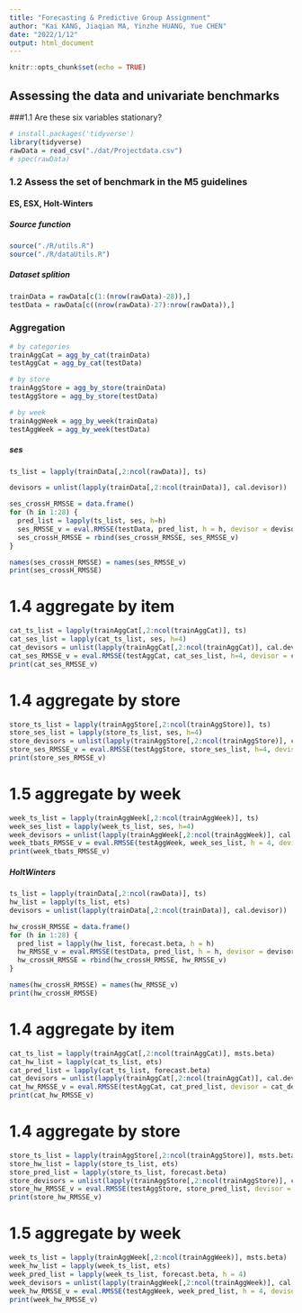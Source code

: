 ```yaml
---
title: "Forecasting & Predictive Group Assignment"
author: "Kai KANG, Jiaqian MA, Yinzhe HUANG, Yue CHEN"
date: "2022/1/12"
output: html_document
---
```


```r
knitr::opts_chunk$set(echo = TRUE)
```


## Assessing the data and univariate benchmarks

###1.1 Are these six variables stationary?

```r
# install.packages('tidyverse')
library(tidyverse)
rawData = read_csv("./dat/Projectdata.csv")
# spec(rawData)
```

### 1.2 Assess the set of benchmark in the M5 guidelines

#### ES, ESX, Holt-Winters

##### Source function
```r
source("./R/utils.R")
source("./R/dataUtils.R")
```

##### Dataset splition
```r
trainData = rawData[c(1:(nrow(rawData)-28)),]
testData = rawData[c((nrow(rawData)-27):nrow(rawData)),]
```

### Aggregation
```r
# by categories
trainAggCat = agg_by_cat(trainData)
testAggCat = agg_by_cat(testData)

# by store
trainAggStore = agg_by_store(trainData)
testAggStore = agg_by_store(testData)

# by week
trainAggWeek = agg_by_week(trainData)
testAggWeek = agg_by_week(testData)
```








##### ses
```r
ts_list = lapply(trainData[,2:ncol(rawData)], ts)

devisors = unlist(lapply(trainData[,2:ncol(trainData)], cal.devisor))

ses_crossH_RMSSE = data.frame()
for (h in 1:28) {
  pred_list = lapply(ts_list, ses, h=h)
  ses_RMSSE_v = eval.RMSSE(testData, pred_list, h = h, devisor = devisors)
  ses_crossH_RMSSE = rbind(ses_crossH_RMSSE, ses_RMSSE_v)
}

names(ses_crossH_RMSSE) = names(ses_RMSSE_v)
print(ses_crossH_RMSSE)
```


# 1.4 aggregate by item
```r
cat_ts_list = lapply(trainAggCat[,2:ncol(trainAggCat)], ts)
cat_ses_list = lapply(cat_ts_list, ses, h=4)
cat_devisors = unlist(lapply(trainAggCat[,2:ncol(trainAggCat)], cal.devisor))
cat_ses_RMSSE_v = eval.RMSSE(testAggCat, cat_ses_list, h=4, devisor = cat_devisors)
print(cat_ses_RMSSE_v)
```
# 1.4 aggregate by store
```r
store_ts_list = lapply(trainAggStore[,2:ncol(trainAggStore)], ts)
store_ses_list = lapply(store_ts_list, ses, h=4)
store_devisors = unlist(lapply(trainAggStore[,2:ncol(trainAggStore)], cal.devisor))
store_ses_RMSSE_v = eval.RMSSE(testAggStore, store_ses_list, h=4, devisor = store_devisors)
print(store_ses_RMSSE_v)
```

# 1.5 aggregate by week
```r
week_ts_list = lapply(trainAggWeek[,2:ncol(trainAggWeek)], ts)
week_ses_list = lapply(week_ts_list, ses, h=4)
week_devisors = unlist(lapply(trainAggWeek[,2:ncol(trainAggWeek)], cal.devisor))
week_tbats_RMSSE_v = eval.RMSSE(testAggWeek, week_ses_list, h = 4, devisor = week_devisors)
print(week_tbats_RMSSE_v)
```








##### HoltWinters
```r
ts_list = lapply(trainData[,2:ncol(rawData)], ts)
hw_list = lapply(ts_list, ets)
devisors = unlist(lapply(trainData[,2:ncol(trainData)], cal.devisor))

hw_crossH_RMSSE = data.frame()
for (h in 1:28) {
  pred_list = lapply(hw_list, forecast.beta, h = h)
  hw_RMSSE_v = eval.RMSSE(testData, pred_list, h = h, devisor = devisors)
  hw_crossH_RMSSE = rbind(hw_crossH_RMSSE, hw_RMSSE_v)
}

names(hw_crossH_RMSSE) = names(hw_RMSSE_v)
print(hw_crossH_RMSSE)
```
# 1.4 aggregate by item
```r
cat_ts_list = lapply(trainAggCat[,2:ncol(trainAggCat)], msts.beta)
cat_hw_list = lapply(cat_ts_list, ets)
cat_pred_list = lapply(cat_ts_list, forecast.beta)
cat_devisors = unlist(lapply(trainAggCat[,2:ncol(trainAggCat)], cal.devisor))
cat_hw_RMSSE_v = eval.RMSSE(testAggCat, cat_pred_list, devisor = cat_devisors)
print(cat_hw_RMSSE_v)
```
# 1.4 aggregate by store
```r
store_ts_list = lapply(trainAggStore[,2:ncol(trainAggStore)], msts.beta)
store_hw_list = lapply(store_ts_list, ets)
store_pred_list = lapply(store_ts_list, forecast.beta)
store_devisors = unlist(lapply(trainAggStore[,2:ncol(trainAggStore)], cal.devisor))
store_hw_RMSSE_v = eval.RMSSE(testAggStore, store_pred_list, devisor = store_devisors)
print(store_hw_RMSSE_v)
```
# 1.5 aggregate by week
```r
week_ts_list = lapply(trainAggWeek[,2:ncol(trainAggWeek)], msts.beta)
week_hw_list = lapply(week_ts_list, ets)
week_pred_list = lapply(week_ts_list, forecast.beta, h = 4)
week_devisors = unlist(lapply(trainAggWeek[,2:ncol(trainAggWeek)], cal.devisor))
week_hw_RMSSE_v = eval.RMSSE(testAggWeek, week_pred_list, h = 4, devisor = week_devisors)
print(week_hw_RMSSE_v)
```

















